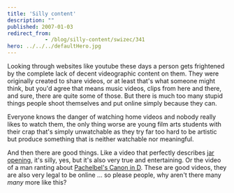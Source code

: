 ```yaml
---
title: 'Silly content'
description: ""
published: 2007-01-03
redirect_from: 
            - /blog/silly-content/swizec/341
hero: ../../../defaultHero.jpg
---
```

Looking through websites like youtube these days a person gets frightened by the complete lack of decent videographic content on them. They were originally created to share videos, or at least that&#x27;s what someone might think, but you&#x27;d agree that means music videos, clips from here and there, and sure, there are quite some of those. But there is much too many stupid things people shoot themselves and put online simply because they can.

Everyone knows the danger of watching home videos and nobody really likes to watch them, the only thing worse are young film arts students with their crap that&#x27;s simply unwatchable as they try far too hard to be artistic but produce something that is neither watchable nor meaningful.

And then there are good things. Like a video that perfectly describes [jar opening](http://www.youtube.com/watch?v=EDHIyHtv0E8), it&#x27;s silly, yes, but it&#x27;s also very true and entertaining. Or the video of a man ranting about [Pachelbel&#x27;s Canon in D](http://youtube.com/watch?v=JdxkVQy7QLM). These are good videos, they are also very legal to be online ... so please people, why aren&#x27;t there many _many_ more like this?
